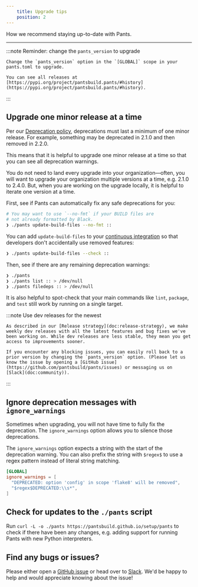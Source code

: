 ```yaml
---
    title: Upgrade tips
    position: 2
---
```


How we recommend staying up-to-date with Pants.

---


:::note Reminder: change the `pants_version` to upgrade

    
    Change the `pants_version` option in the `[GLOBAL]` scope in your pants.toml to upgrade.
    
    You can see all releases at [https://pypi.org/project/pantsbuild.pants/#history](https://pypi.org/project/pantsbuild.pants/#history).

:::

Upgrade one minor release at a time
-----------------------------------

Per our [Deprecation policy](doc:deprecation-policy), deprecations must last a minimum of one minor release. For example, something may be deprecated in 2.1.0 and then removed in 2.2.0.

This means that it is helpful to upgrade one minor release at a time so that you can see all deprecation warnings. 

You do not need to land every upgrade into your organization—often, you will want to upgrade your organization multiple versions at a time, e.g. 2.1.0 to 2.4.0. But, when you are working on the upgrade locally, it is helpful to iterate one version at a time.

First, see if Pants can automatically fix any safe deprecations for you:

```bash
# You may want to use `--no-fmt` if your BUILD files are 
# not already formatted by Black.
❯ ./pants update-build-files --no-fmt ::
```

You can add `update-build-files` to your [continuous integration](doc:using-pants-in-ci) so that developers don't accidentally use removed features:

```bash
❯ ./pants update-build-files --check ::
```

Then, see if there are any remaining deprecation warnings:

```bash
❯ ./pants
❯ ./pants list :: > /dev/null
❯ ./pants filedeps :: > /dev/null
```

It is also helpful to spot-check that your main commands like `lint`, `package`, and `test` still work by running on a single target.


:::note Use dev releases for the newest

    
    As described in our [Release strategy](doc:release-strategy), we make weekly dev releases with all the latest features and bug fixes we've been working on. While dev releases are less stable, they mean you get access to improvements sooner. 
    
    If you encounter any blocking issues, you can easily roll back to a prior version by changing the `pants_version` option. (Please let us know the issue by opening a [GitHub issue](https://github.com/pantsbuild/pants/issues) or messaging us on [Slack](doc:community)).

:::

Ignore deprecation messages with `ignore_warnings`
--------------------------------------------------

Sometimes when upgrading, you will not have time to fully fix the deprecation. The `ignore_warnings` option allows you to silence those deprecations.

The `ignore_warnings` option expects a string with the start of the deprecation warning. You can also prefix the string with `$regex$` to use a regex pattern instead of literal string matching.

```toml title="pants.toml"
[GLOBAL]
ignore_warnings = [
  "DEPRECATED: option 'config' in scope 'flake8' will be removed",
  "$regex$DEPRECATED:\\s*",
]
```

Check for updates to the `./pants` script
-----------------------------------------

Run `curl -L -o ./pants https://pantsbuild.github.io/setup/pants` to check if there have been any changes, e.g. adding support for running Pants with new Python interpreters.

Find any bugs or issues?
------------------------

Please either open a [GitHub issue](https://github.com/pantsbuild/pants/issues) or head over to [Slack](doc:community). We'd be happy to help and would appreciate knowing about the issue!